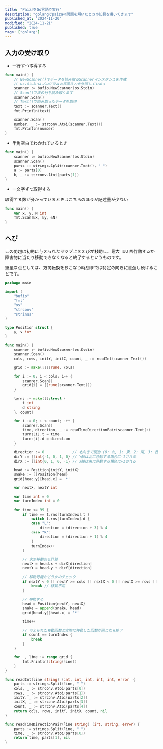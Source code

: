 ```yaml
---
title: "PaizaをGo言語で実行"
description: "golangでpaizaの問題を解いたときの知見を書いてきます"
published_at: "2024-11-20"
modified: "2024-11-21"
published: true
tags: ["golang"]
---
```


## 入力の受け取り

- 一行ずつ取得する

```go
func main() {
	// NewScanner()でデータを読み取るScannerインスタンスを作成
	// os.Stdinはプログラムの標準入力を参照しています
	scanner := bufio.NewScanner(os.Stdin)
	// Scan()で次の行を読み取ります
	scanner.Scan()
	// Text()で読み取ったデータを取得
	text := scanner.Text()
	fmt.Println(text)

	scanner.Scan()
	number, _ := strconv.Atoi(scanner.Text())
	fmt.Println(number)
}
```

- 半角空白でわかれているとき

```go
func main() {
	scanner := bufio.NewScanner(os.Stdin)
	scanner.Scan()
	parts := strings.Split(scanner.Text(), " ")
	a := parts[0]
	b, _ := strconv.Atoi(parts[1])
}
```

- 一文字ずつ取得する

取得する数が分かっているときはこちらのほうが記述量が少ない

```go
func main() {
	var x, y, N int
	fmt.Scan(&x, &y, &N)
}
```

## へび

<LinkCard url="https://paiza.jp/works/mondai/a_rank_level_up_problems/a_rank_snake_mapmove_boss" />

この問題は初期に与えられたマップ上をえびが移動し、最大 100 回行動するか障害物に当たり移動できなくなると終了するというものです。

重量な点としては、方向転換をおこなう時刻までは特定の向きに直進し続けることです。

```go
package main

import (
	"bufio"
	"fmt"
	"os"
	"strconv"
	"strings"
)

type Position struct {
	y, x int
}

func main() {
	scanner := bufio.NewScanner(os.Stdin)
	scanner.Scan()
	cols, rows, initY, initX, count, _ := readInt(scanner.Text())

	grid := make([][]rune, cols)

	for i := 0; i < cols; i++ {
		scanner.Scan()
		grid[i] = []rune(scanner.Text())
	}

	turns := make([]struct {
		t int
		d string
	}, count)

	for i := 0; i < count; i++ {
		scanner.Scan()
		time, direction, _ := readTimeDirectionPair(scanner.Text())
		turns[i].t = time
		turns[i].d = direction
	}

	direction := 0             // 北向きで開始 (0: 北, 1: 東, 2: 南, 3: 西)
	dirY := []int{-1, 0, 1, 0} // Y軸は北に移動する場合に-1される
	dirX := []int{0, 1, 0, -1} // X軸は東に移動する場合に+1される

	head := Position{initY, initX}
	snake := []Position{head}
	grid[head.y][head.x] = '*'

	var nextX, nextY int

	var time int = 0
	var turnIndex int = 0

	for time <= 99 {
		if time == turns[turnIndex].t {
			switch turns[turnIndex].d {
			case "L":
				direction = (direction + 3) % 4
			case "R":
				direction = (direction + 1) % 4
			}
			turnIndex++
		}

		// 次の移動先を計算
		nextX = head.x + dirX[direction]
		nextY = head.y + dirY[direction]

		// 移動可能かどうかのチェック
		if nextY < 0 || nextY >= cols || nextX < 0 || nextX >= rows || grid[nextY][nextX] == '#' || grid[nextY][nextX] == '*' {
			break // 移動不可
		}

		// 移動する
		head = Position{nextY, nextX}
		snake = append(snake, head)
		grid[head.y][head.x] = '*'

		time++

		// 与えられた移動回数と実際に移動した回数が同じなら終了
		if count == turnIndex {
			break
		}
	}

	for _, line := range grid {
		fmt.Println(string(line))
	}
}

func readInt(line string) (int, int, int, int, int, error) {
	parts := strings.Split(line, " ")
	cols, _ := strconv.Atoi(parts[0])
	rows, _ := strconv.Atoi(parts[1])
	initY, _ := strconv.Atoi(parts[2])
	initX, _ := strconv.Atoi(parts[3])
	count, _ := strconv.Atoi(parts[4])
	return cols, rows, initY, initX, count, nil
}

func readTimeDirectionPair(line string) (int, string, error) {
	parts := strings.Split(line, " ")
	time, _ := strconv.Atoi(parts[0])
	return time, parts[1], nil
}
```
